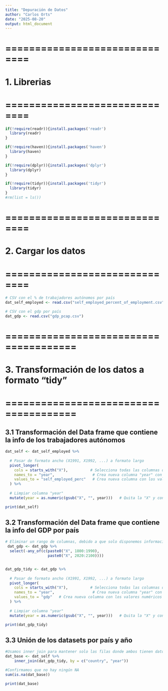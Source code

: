 ```yaml
---
title: "Depuración de Datos"
author: "Carlos Orts"
date: "2025-08-20"
output: html_document
---
```


# ==============================
# 1. Librerias
# ==============================
```r
if(!require(readr)){install.packages('readr')
  library(readr)
}

if(!require(haven)){install.packages('haven')
  library(haven)
}

if(!require(dplyr)){install.packages('dplyr')
  library(dplyr)
}

if(!require(tidyr)){install.packages('tidyr')
  library(tidyr)
}
#rm(list = ls())
```
# ==============================
# 2. Cargar los datos
# ==============================
```r

# CSV con el % de trabajadores autónomos por país
dat_self_employed <- read.csv("self_employed_percent_of_employment.csv")

# CSV con el gdp por país
dat_gdp <- read.csv("gdp_pcap.csv")
```

# ======================================
# 3. Transformación de los datos a formato "tidy"
# ======================================

## 3.1 Transformación del Data frame que contiene la info de los trabajadores autónomos 
```r

dat_self <- dat_self_employed %>%
  
  # Pasar de formato ancho (X1991, X1992, ...) a formato largo
  pivot_longer(
    cols = starts_with("X"),          # Selecciona todas las columnas que empiezan con "X"
    names_to = "year",                 # Crea nueva columna "year" con los nombres de las columnas
    values_to = "self_employed_perc"   # Crea nueva columna con los valores numéricos
  ) %>%
  
  # Limpiar columna "year"
  mutate(year = as.numeric(gsub("X", "", year)))   # Quita la "X" y convierte a número

print(dat_self)
```

## 3.2 Transformación del Data frame que contiene la info del GDP por país
```r
# Eliminar un rango de columnas, debido a que solo disponemos información del 1991 hasta el 2019 del porcentaje de trabajadores autónomos
 dat_gdp <- dat_gdp %>%
  select(-any_of(c(paste0("X", 1800:1990),
                   paste0("X", 2020:2100))))


dat_gdp_tidy <- dat_gdp %>%
  
  # Pasar de formato ancho (X1991, X1992, ...) a formato largo
  pivot_longer(
    cols = starts_with("X"),          # Selecciona todas las columnas que empiezan con "X"
    names_to = "year",                 # Crea nueva columna "year" con los nombres de las columnas
    values_to = "gdp"   # Crea nueva columna con los valores numéricos
  ) %>%
  
  # Limpiar columna "year"
  mutate(year = as.numeric(gsub("X", "", year)))   # Quita la "X" y convierte a número

print(dat_gdp_tidy)
```
## 3.3 Unión de los datasets por país y año
```r
#Usamos inner join para mantener solo las filas donde ambos tienen datos cuando coincide país y año.
dat_base <- dat_self %>% 
    inner_join(dat_gdp_tidy, by = c("country", "year")) 

#Confirmamos que no hay ningún NA
sum(is.na(dat_base))

print(dat_base)
```
